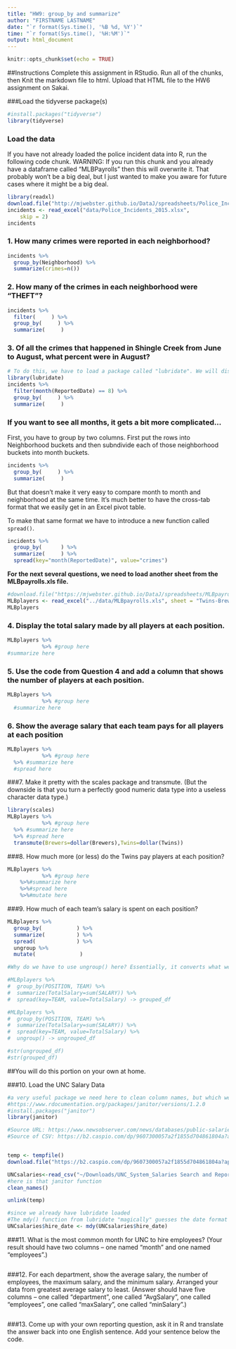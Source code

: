 ```yaml
---
title: "HW9: group_by and summarize"
author: "FIRSTNAME LASTNAME"
date: "`r format(Sys.time(), '%B %d, %Y')`"
time: "`r format(Sys.time(), '%H:%M')`"
output: html_document
---
```

```r
knitr::opts_chunk$set(echo = TRUE)
```


##Instructions
Complete this assignment in RStudio. Run all of the chunks, then Knit the markdown file to html. Upload that HTML file to the HW6 assignment on Sakai.

###Load the tidyverse package(s)
```r
#install.packages("tidyverse")
library(tidyverse)
```


### Load the data
If you have not already loaded the police incident data into R, run the following code chunk. WARNING: If you run this chunk and you already have a dataframe called "MLBPayrolls" then this will overwrite it. That probably won't be a big deal, but I just wanted to make you aware for future cases where it might be a big deal.

```r
library(readxl)
download.file("http://mjwebster.github.io/DataJ/spreadsheets/Police_Incidents_2015.xlsx", "../data/Police_Incidents_2015.xlsx")
incidents <- read_excel("data/Police_Incidents_2015.xlsx", 
    skip = 2)
incidents
```


### 1. How many crimes were reported in each neighborhood?
```r
incidents %>%
  group_by(Neighborhood) %>%
  summarize(crimes=n())
```


### 2. How many of the crimes in each neighborhood were "THEFT"?
```r
incidents %>%
  filter(     ) %>%
  group_by(     ) %>%
  summarize(     )
```


### 3. Of all the crimes that happened in Shingle Creek from June to August, what percent were in August?
```r
# To do this, we have to load a package called "lubridate". We will discuss this much more later.
library(lubridate)
incidents %>%
  filter(month(ReportedDate) == 8) %>%
  group_by(     ) %>%
  summarize(     )
```

### If you want to see all months, it gets a bit more complicated...
First, you have to group by two columns. First put the rows into Neighborhood buckets and then subndivide each of those neighborhood buckets into month buckets.

```r
incidents %>%
  group_by(     ) %>%
  summarize(     )
```

But that doesn't make it very easy to compare month to month and neighborhood at the same time. It's much better to have the cross-tab format that we easily get in an Excel pivot table.

To make that same format we have to introduce a new function called `spread()`.

```r
incidents %>%
  group_by(      ) %>%
  summarize(     ) %>%
  spread(key="month(ReportedDate)", value="crimes")
```

**For the next several questions, we need to load another sheet from the MLBpayrolls.xls file.**
```r
#download.file("https://mjwebster.github.io/DataJ/spreadsheets/MLBpayrolls.xls", "MLBPayrolls.xls")
MLBplayers <- read_excel("../data/MLBpayrolls.xls", sheet = "Twins-Brewers")
MLBplayers
```


### 4. Display the total salary made by all players at each position.
```r
MLBplayers %>%
           %>% #group here
#summarize here
```

### 5. Use the code from Question 4 and add a column that shows the number of players at each position.
```r
MLBplayers %>%
           %>% #group here
  #summarize here
```

### 6. Show the average salary that each team pays for all players at each position
```r
MLBplayers %>%
           %>% #group here
  %>% #summarize here
  #spread here
```

###7. Make it pretty with the scales package and transmute. (But the downside is that you turn a perfectly good numeric data type into a useless character data type.)
```r
library(scales)
MLBplayers %>%
           %>% #group here
  %>% #summarize here
  %>% #spread here
  transmute(Brewers=dollar(Brewers),Twins=dollar(Twins))
```

###8. How much more (or less) do the Twins pay players at each position?
```r
MLBplayers %>%
           %>% #group here
    %>%#summarize here
    %>%#spread here
    %>%#mutate here
```


###9. How much of each team's salary is spent on each position?
```r
MLBplayers %>%
  group_by(           ) %>%
  summarize(          ) %>%
  spread(             ) %>%
  ungroup %>%
  mutate(              )

#Why do we have to use ungroup() here? Essentially, it converts what we've got into a "real" dataframe. Run the following two statements and look at the differences. When you str(grouped_df) you see additional metadata about how the variables are grouped. In the str(ungrouped_df) that metadata isn't there. The dataframe is WYSIWYG.

#MLBplayers %>%
#  group_by(POSITION, TEAM) %>%
#  summarize(TotalSalary=sum(SALARY)) %>%
#  spread(key=TEAM, value=TotalSalary) -> grouped_df

#MLBplayers %>%
#  group_by(POSITION, TEAM) %>%
#  summarize(TotalSalary=sum(SALARY)) %>%
#  spread(key=TEAM, value=TotalSalary) %>%
#  ungroup() -> ungrouped_df

#str(ungrouped_df)
#str(grouped_df)

```

##You will do this portion on your own at home.

###10. Load the UNC Salary Data
```r

#a very useful package we need here to clean column names, but which we will use much later.
#https://www.rdocumentation.org/packages/janitor/versions/1.2.0
#install.packages("janitor")
library(janitor)

#Source URL: https://www.newsobserver.com/news/databases/public-salaries/article11863496.html?appSession=1403UK9UD78GOBC8IYH2RA16T4R98H6M0ERC7953FHQ895710Y670SYY3FQ9671YBURD70R8COF824IR86U6Q1X68ZNJDX3VAE3J47S5Z6P71O4Y5OF4ITN748WE5638
#Source of CSV: https://b2.caspio.com/dp/9607300057a2f1855d704861804a?appSession=9ZZKQJVM13K77X3KL31S71NGL5X4X4TKYO8O65G4NM81MQUF4I1W0P550SFV270E7A7H99N03MULSI888P040L45904F7CUQQX745Z629W53OICVG952EB5Z161KI202&RecordID=&PageID=2&PrevPageID=1&cpipage=&download=1&downloadFormat=csv


temp <- tempfile()
download.file("https://b2.caspio.com/dp/9607300057a2f1855d704861804a?appSession=9ZZKQJVM13K77X3KL31S71NGL5X4X4TKYO8O65G4NM81MQUF4I1W0P550SFV270E7A7H99N03MULSI888P040L45904F7CUQQX745Z629W53OICVG952EB5Z161KI202&RecordID=&PageID=2&PrevPageID=1&cpipage=&download=1&downloadFormat=csv",temp)

UNCsalaries<-read_csv("~/Downloads/UNC_System_Salaries Search and Report.csv", col_types = cols(`Total salary` = col_number())) %>%
#here is that janitor function
clean_names()

unlink(temp)

#since we already have lubridate loaded
#The mdy() function from lubridate "magically" guesses the date format from character text
UNCsalaries$hire_date <- mdy(UNCsalaries$hire_date)
```

###11. What is the most common month for UNC to hire employees? (Your result should have two columns -- one named "month" and one named "employees".)
```r


```

###12. For each department, show the average salary, the number of employees, the maximum salary, and the minimum salary. Arranged your data from greatest average salary to least. (Answer should have five columns -- one called "department", one called "AvgSalary", one called "employees", one called "maxSalary", one called "minSalary".)
```r

```


###13. Come up with your own reporting question, ask it in R and translate the answer back into one English sentence. Add your sentence below the code.
```r

```


